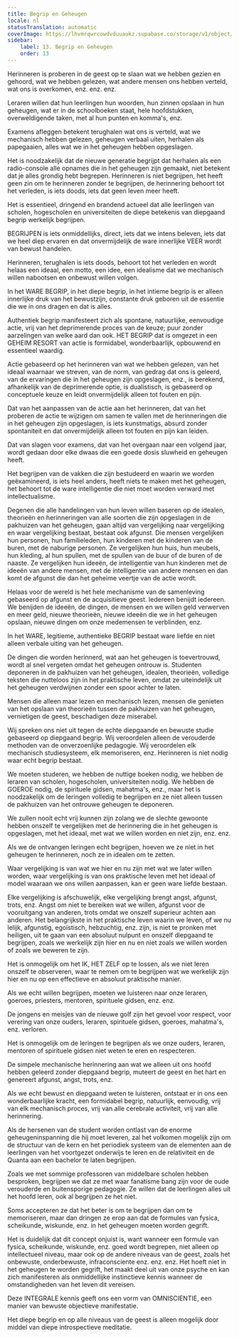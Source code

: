 ```yaml
---
title: Begrip en Geheugen
locale: nl
statusTranslation: automatic
coverImage: https://lhvmrqwrcowdvduuaukz.supabase.co/storage/v1/object/public/strapi-uploads/small_cover-educacion-fundamental.webp-2d51a7828a2b1309555be27f7e2a61a0.webp
sidebar:
    label: 13. Begrip en Geheugen
    order: 13
---
```

Herinneren is proberen in de geest op te slaan wat we hebben gezien en gehoord, wat we hebben gelezen, wat andere mensen ons hebben verteld, wat ons is overkomen, enz. enz. enz.

Leraren willen dat hun leerlingen hun woorden, hun zinnen opslaan in hun geheugen, wat er in de schoolboeken staat, hele hoofdstukken, overweldigende taken, met al hun punten en komma's, enz.

Examens afleggen betekent terughalen wat ons is verteld, wat we mechanisch hebben gelezen, geheugen verbaal uiten, herhalen als papegaaien, alles wat we in het geheugen hebben opgeslagen.

Het is noodzakelijk dat de nieuwe generatie begrijpt dat herhalen als een radio-console alle opnames die in het geheugen zijn gemaakt, niet betekent dat je alles grondig hebt begrepen. Herinneren is niet begrijpen, het heeft geen zin om te herinneren zonder te begrijpen, de herinnering behoort tot het verleden, is iets doods, iets dat geen leven meer heeft.

Het is essentieel, dringend en brandend actueel dat alle leerlingen van scholen, hogescholen en universiteiten de diepe betekenis van diepgaand begrip werkelijk begrijpen.

BEGRIJPEN is iets onmiddellijks, direct, iets dat we intens beleven, iets dat we heel diep ervaren en dat onvermijdelijk de ware innerlijke VEER wordt van bewust handelen.

Herinneren, terughalen is iets doods, behoort tot het verleden en wordt helaas een ideaal, een motto, een idee, een idealisme dat we mechanisch willen nabootsen en onbewust willen volgen.

In het WARE BEGRIP, in het diepe begrip, in het intieme begrip is er alleen innerlijke druk van het bewustzijn, constante druk geboren uit de essentie die we in ons dragen en dat is alles.

Authentiek begrip manifesteert zich als spontane, natuurlijke, eenvoudige actie, vrij van het deprimerende proces van de keuze; puur zonder aarzelingen van welke aard dan ook. HET BEGRIP dat is omgezet in een GEHEIM RESORT van actie is formidabel, wonderbaarlijk, opbouwend en essentieel waardig.

Actie gebaseerd op het herinneren van wat we hebben gelezen, van het ideaal waarnaar we streven, van de norm, van gedrag dat ons is geleerd, van de ervaringen die in het geheugen zijn opgeslagen, enz., is berekend, afhankelijk van de deprimerende optie, is dualistisch, is gebaseerd op conceptuele keuze en leidt onvermijdelijk alleen tot fouten en pijn.

Dat van het aanpassen van de actie aan het herinneren, dat van het proberen de actie te wijzigen om samen te vallen met de herinneringen die in het geheugen zijn opgeslagen, is iets kunstmatigs, absurd zonder spontaniteit en dat onvermijdelijk alleen tot fouten en pijn kan leiden.

Dat van slagen voor examens, dat van het overgaan naar een volgend jaar, wordt gedaan door elke dwaas die een goede dosis sluwheid en geheugen heeft.

Het begrijpen van de vakken die zijn bestudeerd en waarin we worden geëxamineerd, is iets heel anders, heeft niets te maken met het geheugen, het behoort tot de ware intelligentie die niet moet worden verward met intellectualisme.

Degenen die alle handelingen van hun leven willen baseren op de idealen, theorieën en herinneringen van alle soorten die zijn opgeslagen in de pakhuizen van het geheugen, gaan altijd van vergelijking naar vergelijking en waar vergelijking bestaat, bestaat ook afgunst. Die mensen vergelijken hun personen, hun familieleden, hun kinderen met de kinderen van de buren, met de naburige personen. Ze vergelijken hun huis, hun meubels, hun kleding, al hun spullen, met de spullen van de buur of de buren of de naaste. Ze vergelijken hun ideeën, de intelligentie van hun kinderen met de ideeën van andere mensen, met de intelligentie van andere mensen en dan komt de afgunst die dan het geheime veertje van de actie wordt.

Helaas voor de wereld is het hele mechanisme van de samenleving gebaseerd op afgunst en de acquisitieve geest. Iedereen benijdt iedereen. We benijden de ideeën, de dingen, de mensen en we willen geld verwerven en meer geld, nieuwe theorieën, nieuwe ideeën die we in het geheugen opslaan, nieuwe dingen om onze medemensen te verblinden, enz.

In het WARE, legitieme, authentieke BEGRIP bestaat ware liefde en niet alleen verbale uiting van het geheugen.

De dingen die worden herinnerd, wat aan het geheugen is toevertrouwd, wordt al snel vergeten omdat het geheugen ontrouw is. Studenten deponeren in de pakhuizen van het geheugen, idealen, theorieën, volledige teksten die nutteloos zijn in het praktische leven, omdat ze uiteindelijk uit het geheugen verdwijnen zonder een spoor achter te laten.

Mensen die alleen maar lezen en mechanisch lezen, mensen die genieten van het opslaan van theorieën tussen de pakhuizen van het geheugen, vernietigen de geest, beschadigen deze miserabel.

Wij spreken ons niet uit tegen de echte diepgaande en bewuste studie gebaseerd op diepgaand begrip. Wij veroordelen alleen de verouderde methoden van de onverzoenlijke pedagogie. Wij veroordelen elk mechanisch studiesysteem, elk memoriseren, enz. Herinneren is niet nodig waar echt begrip bestaat.

We moeten studeren, we hebben de nuttige boeken nodig, we hebben de leraren van scholen, hogescholen, universiteiten nodig. We hebben de GOEROE nodig, de spirituele gidsen, mahatma's, enz., maar het is noodzakelijk om de leringen volledig te begrijpen en ze niet alleen tussen de pakhuizen van het ontrouwe geheugen te deponeren.

We zullen nooit echt vrij kunnen zijn zolang we de slechte gewoonte hebben onszelf te vergelijken met de herinnering die in het geheugen is opgeslagen, met het ideaal, met wat we willen worden en niet zijn, enz. enz.

Als we de ontvangen leringen echt begrijpen, hoeven we ze niet in het geheugen te herinneren, noch ze in idealen om te zetten.

Waar vergelijking is van wat we hier en nu zijn met wat we later willen worden, waar vergelijking is van ons praktische leven met het ideaal of model waaraan we ons willen aanpassen, kan er geen ware liefde bestaan.

Elke vergelijking is afschuwelijk, elke vergelijking brengt angst, afgunst, trots, enz. Angst om niet te bereiken wat we willen, afgunst voor de vooruitgang van anderen, trots omdat we onszelf superieur achten aan anderen. Het belangrijkste in het praktische leven waarin we leven, of we nu lelijk, afgunstig, egoïstisch, hebzuchtig, enz. zijn, is niet te pronken met heiligen, uit te gaan van een absoluut nulpunt en onszelf diepgaand te begrijpen, zoals we werkelijk zijn hier en nu en niet zoals we willen worden of zoals we beweren te zijn.

Het is onmogelijk om het IK, HET ZELF op te lossen, als we niet leren onszelf te observeren, waar te nemen om te begrijpen wat we werkelijk zijn hier en nu op een effectieve en absoluut praktische manier.

Als we echt willen begrijpen, moeten we luisteren naar onze leraren, goeroes, priesters, mentoren, spirituele gidsen, enz. enz.

De jongens en meisjes van de nieuwe golf zijn het gevoel voor respect, voor verering van onze ouders, leraren, spirituele gidsen, goeroes, mahatma's, enz. verloren.

Het is onmogelijk om de leringen te begrijpen als we onze ouders, leraren, mentoren of spirituele gidsen niet weten te eren en respecteren.

De simpele mechanische herinnering aan wat we alleen uit ons hoofd hebben geleerd zonder diepgaand begrip, muteert de geest en het hart en genereert afgunst, angst, trots, enz.

Als we echt bewust en diepgaand weten te luisteren, ontstaat er in ons een wonderbaarlijke kracht, een formidabel begrip, natuurlijk, eenvoudig, vrij van elk mechanisch proces, vrij van alle cerebrale activiteit, vrij van alle herinnering.

Als de hersenen van de student worden ontlast van de enorme geheugeninspanning die hij moet leveren, zal het volkomen mogelijk zijn om de structuur van de kern en het periodiek systeem van de elementen aan de leerlingen van het voortgezet onderwijs te leren en de relativiteit en de Quanta aan een bachelor te laten begrijpen.

Zoals we met sommige professoren van middelbare scholen hebben besproken, begrijpen we dat ze met waar fanatisme bang zijn voor de oude verouderde en buitensporige pedagogie. Ze willen dat de leerlingen alles uit het hoofd leren, ook al begrijpen ze het niet.

Soms accepteren ze dat het beter is om te begrijpen dan om te memoriseren, maar dan dringen ze erop aan dat de formules van fysica, scheikunde, wiskunde, enz. in het geheugen moeten worden gegrift.

Het is duidelijk dat dit concept onjuist is, want wanneer een formule van fysica, scheikunde, wiskunde, enz. goed wordt begrepen, niet alleen op intellectueel niveau, maar ook op de andere niveaus van de geest, zoals het onbewuste, onderbewuste, infraconsciente enz. enz. enz. Het hoeft niet in het geheugen te worden gegrift, het maakt deel uit van onze psyche en kan zich manifesteren als onmiddellijke instinctieve kennis wanneer de omstandigheden van het leven dit vereisen.

Deze INTEGRALE kennis geeft ons een vorm van OMNISCIENTIE, een manier van bewuste objectieve manifestatie.

Het diepe begrip en op alle niveaus van de geest is alleen mogelijk door middel van diepe introspectieve meditatie.

